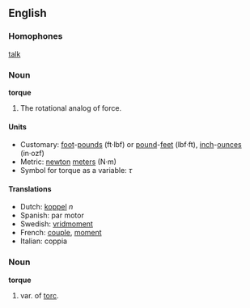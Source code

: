 ==English==
===Homophones===
[[talk]]

===Noun===
'''torque'''

#The rotational analog of force.

====Units====

*Customary: [[foot]]-[[pound-force|pounds]] (ft·lbf) or [[pound-force|pound]]-[[feet]] (lbf·ft), [[inch]]-[[ounce-force|ounces]] (in·ozf)
*Metric: [[newton]] [[meter]]s (N·m)
*Symbol for torque as a variable:  ''&tau;''

====Translations====
*Dutch: [[koppel]] ''n''
*Spanish: par motor
*Swedish: [[vridmoment]]
*French: [[couple]], [[moment]]
*Italian: coppia

===Noun===

'''torque'''

#var. of [[torc]].